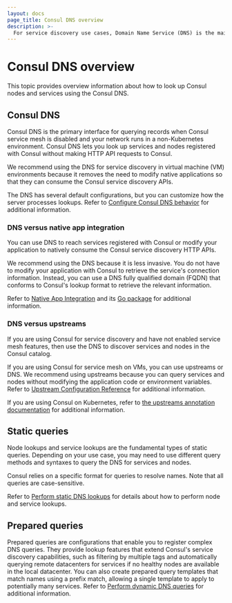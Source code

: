 ```yaml
---
layout: docs
page_title: Consul DNS overview
description: >-
  For service discovery use cases, Domain Name Service (DNS) is the main interface to look up, query, and address Consul nodes and services. Learn how a Consul DNS lookup can help you find services by tag, name, namespace, partition, datacenter, or domain.
---
```


# Consul DNS overview

This topic provides overview information about how to look up Consul nodes and services using the Consul DNS.

## Consul DNS

Consul DNS is the primary interface for querying records when Consul service mesh is disabled and your network runs in a non-Kubernetes environment. Consul DNS lets you look up services and nodes registered with Consul without making HTTP API requests to Consul.

We recommend using the DNS for service discovery in virtual machine (VM) environments because it removes the need to modify native applications so that they can consume the Consul service discovery APIs.

The DNS has several default configurations, but you can customize how the server processes lookups. Refer to [Configure Consul DNS behavior](/consul/docs/discover/dns/configure) for additional information.

### DNS versus native app integration

You can use DNS to reach services registered with Consul or modify your application to natively consume the Consul service discovery HTTP APIs.

We recommend using the DNS because it is less invasive. You do not have to modify your application with Consul to retrieve the service's connection information. Instead, you can use a DNS fully qualified domain (FQDN) that conforms to Consul's lookup format to retrieve the relevant information.

Refer to [Native App Integration](/consul/docs/automate/native) and its [Go package](/consul/docs/automate/native/go) for additional information.

### DNS versus upstreams

If you are using Consul for service discovery and have not enabled service mesh features, then use the DNS to discover services and nodes in the Consul catalog.

If you are using Consul for service mesh on VMs, you can use upstreams or DNS. We recommend using upstreams because you can query services and nodes without modifying the application code or environment variables. Refer to [Upstream Configuration Reference](/consul/docs/reference/proxy/connect-proxy#upstream-configuration-reference) for additional information.

If you are using Consul on Kubernetes, refer to [the upstreams annotation documentation](/consul/docs/reference/k8s/annotation-label#consul-hashicorp-com-connect-service-upstreams) for additional information.

## Static queries

Node lookups and service lookups are the fundamental types of static queries. Depending on your use case, you may need to use different query methods and syntaxes to query the DNS for services and nodes.

Consul relies on a specific format for queries to resolve names. Note that all queries are case-sensitive.

Refer to [Perform static DNS lookups](/consul/docs/discover/service/static) for details about how to perform node and service lookups.

## Prepared queries

Prepared queries are configurations that enable you to register complex DNS queries. They provide lookup features that extend Consul's service discovery capabilities, such as filtering by multiple tags and automatically querying remote datacenters for services if no healthy nodes are available in the local datacenter. You can also create prepared query templates that match names using a prefix match, allowing a single template to apply to potentially many services. Refer to [Perform dynamic DNS queries](/consul/docs/discover/service/dynamic) for additional information.
